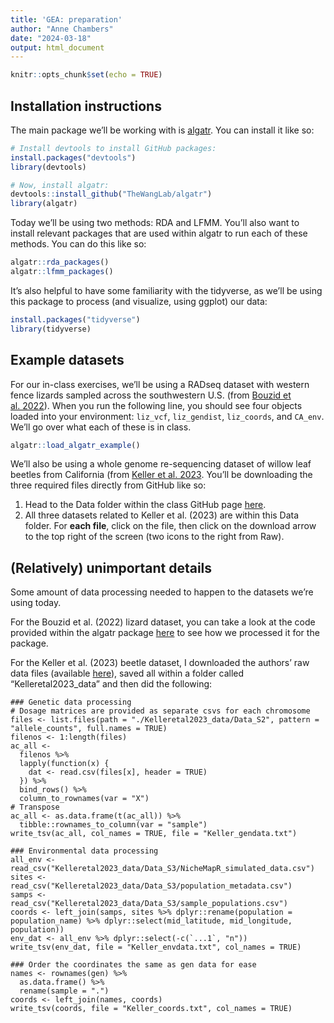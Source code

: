 ```yaml
---
title: 'GEA: preparation'
author: "Anne Chambers"
date: "2024-03-18"
output: html_document
---
```


```r
knitr::opts_chunk$set(echo = TRUE)
```

## Installation instructions

The main package we'll be working with is [algatr](https://github.com/TheWangLab/algatr). You can install it like so:

```r
# Install devtools to install GitHub packages:
install.packages("devtools")
library(devtools)

# Now, install algatr:
devtools::install_github("TheWangLab/algatr")
library(algatr)
```

Today we'll be using two methods: RDA and LFMM. You'll also want to install relevant packages that are used within algatr to run each of these methods. You can do this like so:

```r
algatr::rda_packages()
algatr::lfmm_packages()
```

It's also helpful to have some familiarity with the tidyverse, as we'll be using this package to process (and visualize, using ggplot) our data:

```r
install.packages("tidyverse")
library(tidyverse)
```

## Example datasets

For our in-class exercises, we'll be using a RADseq dataset with western fence lizards sampled across the southwestern U.S. (from [Bouzid et al. 2022](https://onlinelibrary.wiley.com/doi/abs/10.1111/mec.15836)). When you run the following line, you should see four objects loaded into your environment: `liz_vcf`, `liz_gendist`, `liz_coords`, and `CA_env`. We'll go over what each of these is in class.

```r
algatr::load_algatr_example()
```

We'll also be using a whole genome re-sequencing dataset of willow leaf beetles from California (from [Keller et al. 2023](https://royalsocietypublishing.org/doi/10.1098/rspb.2023.0630). You'll be downloading the three required files directly from GitHub like so:

1.  Head to the Data folder within the class GitHub page [here](https://github.com/eachambers/GEA_tutorial/tree/main/Data).
2.  All three datasets related to Keller et al. (2023) are within this Data folder. For **each file**, click on the file, then click on the download arrow to the top right of the screen (two icons to the right from Raw).

## (Relatively) unimportant details

Some amount of data processing needed to happen to the datasets we're using today.

For the Bouzid et al. (2022) lizard dataset, you can take a look at the code provided within the algatr package [here](https://github.com/TheWangLab/algatr/blob/main/data-raw/DATASET.R) to see how we processed it for the package.

For the Keller et al. (2023) beetle dataset, I downloaded the authors' raw data files (available [here](https://figshare.com/articles/dataset/Keller_etal_ProcRoySocB/22272025/4)), saved all within a folder called "Kelleretal2023_data" and then did the following:

```
### Genetic data processing
# Dosage matrices are provided as separate csvs for each chromosome
files <- list.files(path = "./Kelleretal2023_data/Data_S2", pattern = "allele_counts", full.names = TRUE)
filenos <- 1:length(files)
ac_all <-
  filenos %>% 
  lapply(function(x) {
    dat <- read.csv(files[x], header = TRUE)
  }) %>% 
  bind_rows() %>% 
  column_to_rownames(var = "X")
# Transpose
ac_all <- as.data.frame(t(ac_all)) %>% 
  tibble::rownames_to_column(var = "sample")
write_tsv(ac_all, col_names = TRUE, file = "Keller_gendata.txt")

### Environmental data processing
all_env <- read_csv("Kelleretal2023_data/Data_S3/NicheMapR_simulated_data.csv")
sites <- read_csv("Kelleretal2023_data/Data_S3/population_metadata.csv")
samps <- read_csv("Kelleretal2023_data/Data_S3/sample_populations.csv")
coords <- left_join(samps, sites %>% dplyr::rename(population = population_name) %>% dplyr::select(mid_latitude, mid_longitude, population))
env_dat <- all_env %>% dplyr::select(-c(`...1`, "n"))
write_tsv(env_dat, file = "Keller_envdata.txt", col_names = TRUE)

### Order the coordinates the same as gen data for ease
names <- rownames(gen) %>% 
  as.data.frame() %>% 
  rename(sample = ".")
coords <- left_join(names, coords)
write_tsv(coords, file = "Keller_coords.txt", col_names = TRUE)
```
